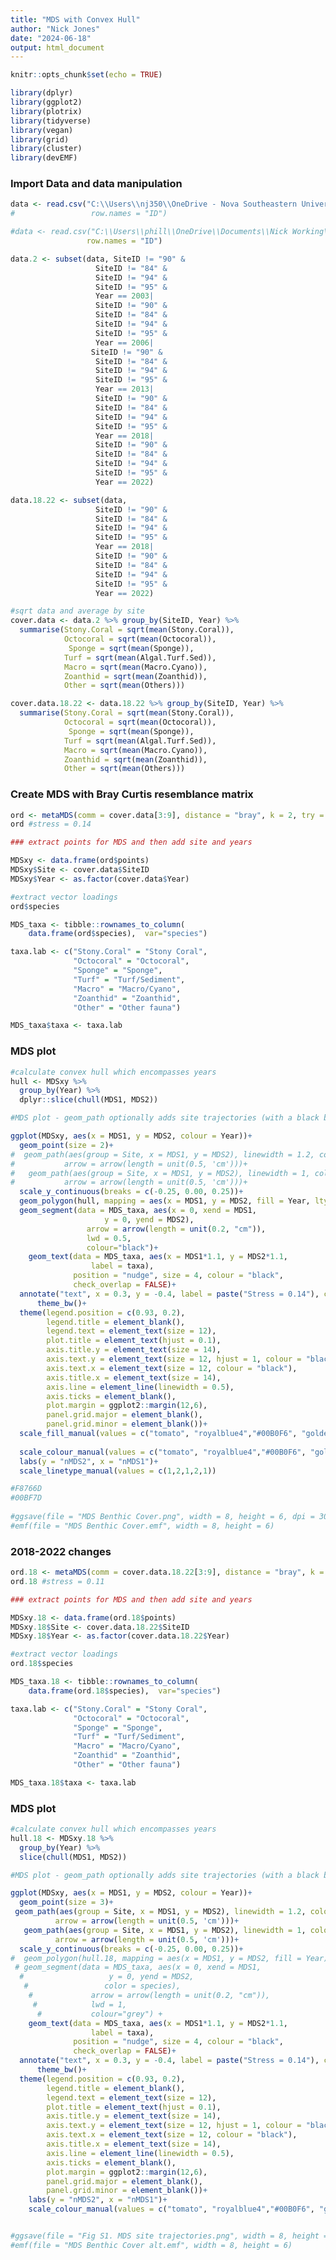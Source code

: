 ---
title: "MDS with Convex Hull"
author: "Nick Jones"
date: "2024-06-18"
output: html_document
---

```{r setup, include=FALSE}
knitr::opts_chunk$set(echo = TRUE)
```

```{r}
library(dplyr)
library(ggplot2)
library(plotrix)
library(tidyverse)
library(vegan)
library(grid)
library(cluster)
library(devEMF)

```

### Import Data and data manipulation

```{r}

data <- read.csv("C:\\Users\\nj350\\OneDrive - Nova Southeastern University\\Documents\\Conferences\\2024\\ECRS\\R\\Cover 2003-2022.csv",
#                 row.names = "ID")

#data <- read.csv("C:\\Users\\phill\\OneDrive\\Documents\\Nick Working\\2024\\ECRS\\R\\Cover 2003-2022.csv",
                 row.names = "ID")

data.2 <- subset(data, SiteID != "90" & 
                   SiteID != "84" &
                   SiteID != "94" &
                   SiteID != "95" &
                   Year == 2003|
                   SiteID != "90" & 
                   SiteID != "84" &
                   SiteID != "94" &
                   SiteID != "95" &
                   Year == 2006|
                  SiteID != "90" & 
                   SiteID != "84" &
                   SiteID != "94" &
                   SiteID != "95" &
                   Year == 2013|
                   SiteID != "90" & 
                   SiteID != "84" &
                   SiteID != "94" &
                   SiteID != "95" &
                   Year == 2018|
                   SiteID != "90" & 
                   SiteID != "84" &
                   SiteID != "94" &
                   SiteID != "95" &
                   Year == 2022)

data.18.22 <- subset(data, 
                   SiteID != "90" & 
                   SiteID != "84" &
                   SiteID != "94" &
                   SiteID != "95" &
                   Year == 2018|
                   SiteID != "90" & 
                   SiteID != "84" &
                   SiteID != "94" &
                   SiteID != "95" &
                   Year == 2022)

#sqrt data and average by site
cover.data <- data.2 %>% group_by(SiteID, Year) %>%
  summarise(Stony.Coral = sqrt(mean(Stony.Coral)),
            Octocoral = sqrt(mean(Octocoral)),
             Sponge = sqrt(mean(Sponge)),
            Turf = sqrt(mean(Algal.Turf.Sed)),
            Macro = sqrt(mean(Macro.Cyano)),
            Zoanthid = sqrt(mean(Zoanthid)),
            Other = sqrt(mean(Others)))

cover.data.18.22 <- data.18.22 %>% group_by(SiteID, Year) %>%
  summarise(Stony.Coral = sqrt(mean(Stony.Coral)),
            Octocoral = sqrt(mean(Octocoral)),
             Sponge = sqrt(mean(Sponge)),
            Turf = sqrt(mean(Algal.Turf.Sed)),
            Macro = sqrt(mean(Macro.Cyano)),
            Zoanthid = sqrt(mean(Zoanthid)),
            Other = sqrt(mean(Others)))


```

### Create MDS with Bray Curtis resemblance matrix

```{r}

ord <- metaMDS(comm = cover.data[3:9], distance = "bray", k = 2, try = 999)
ord #stress = 0.14

### extract points for MDS and then add site and years

MDSxy <- data.frame(ord$points)
MDSxy$Site <- cover.data$SiteID
MDSxy$Year <- as.factor(cover.data$Year)

#extract vector loadings
ord$species

MDS_taxa <- tibble::rownames_to_column(
    data.frame(ord$species),  var="species")

taxa.lab <- c("Stony.Coral" = "Stony Coral",
              "Octocoral" = "Octocoral",
              "Sponge" = "Sponge",
              "Turf" = "Turf/Sediment",
              "Macro" = "Macro/Cyano", 
              "Zoanthid" = "Zoanthid",
              "Other" = "Other fauna")

MDS_taxa$taxa <- taxa.lab

```

### MDS plot

```{r}

#calculate convex hull which encompasses years
hull <- MDSxy %>%
  group_by(Year) %>%
  dplyr::slice(chull(MDS1, MDS2))

#MDS plot - geom_path optionally adds site trajectories (with a black border and indianred1 fill), geom_polygon adds convex hulls, geom_ssegment adds MDS vectors, geom_text adds taxa labels, annotate adds stress text

ggplot(MDSxy, aes(x = MDS1, y = MDS2, colour = Year))+
  geom_point(size = 2)+
#  geom_path(aes(group = Site, x = MDS1, y = MDS2), linewidth = 1.2, colour = "black", 
#           arrow = arrow(length = unit(0.5, 'cm')))+
#   geom_path(aes(group = Site, x = MDS1, y = MDS2), linewidth = 1, colour = "indianred1", 
#           arrow = arrow(length = unit(0.5, 'cm')))+
  scale_y_continuous(breaks = c(-0.25, 0.00, 0.25))+
  geom_polygon(hull, mapping = aes(x = MDS1, y = MDS2, fill = Year, lty = Year), alpha = 0.2)+
  geom_segment(data = MDS_taxa, aes(x = 0, xend = MDS1, 
                     y = 0, yend = MDS2), 
                 arrow = arrow(length = unit(0.2, "cm")), 
                 lwd = 0.5,
                 colour="black")+
    geom_text(data = MDS_taxa, aes(x = MDS1*1.1, y = MDS2*1.1, 
                  label = taxa), 
              position = "nudge", size = 4, colour = "black",
              check_overlap = FALSE)+
  annotate("text", x = 0.3, y = -0.4, label = paste("Stress = 0.14"), colour = "black")+
      theme_bw()+
  theme(legend.position = c(0.93, 0.2),
        legend.title = element_blank(),
        legend.text = element_text(size = 12),
        plot.title = element_text(hjust = 0.1),
        axis.title.y = element_text(size = 14),
        axis.text.y = element_text(size = 12, hjust = 1, colour = "black"),  
        axis.text.x = element_text(size = 12, colour = "black"), 
        axis.title.x = element_text(size = 14), 
        axis.line = element_line(linewidth = 0.5), 
        axis.ticks = element_blank(),
        plot.margin = ggplot2::margin(12,6),
        panel.grid.major = element_blank(), 
        panel.grid.minor = element_blank())+
  scale_fill_manual(values = c("tomato", "royalblue4","#00B0F6", "goldenrod", "seagreen"))+
  
  scale_colour_manual(values = c("tomato", "royalblue4","#00B0F6", "goldenrod", "seagreen"))+
  labs(y = "nMDS2", x = "nMDS1")+
  scale_linetype_manual(values = c(1,2,1,2,1))

#F8766D
#00BF7D
 
#ggsave(file = "MDS Benthic Cover.png", width = 8, height = 6, dpi = 300)
#emf(file = "MDS Benthic Cover.emf", width = 8, height = 6)


```

### 2018-2022 changes

```{r}

ord.18 <- metaMDS(comm = cover.data.18.22[3:9], distance = "bray", k = 2, try = 999)
ord.18 #stress = 0.11

### extract points for MDS and then add site and years

MDSxy.18 <- data.frame(ord.18$points)
MDSxy.18$Site <- cover.data.18.22$SiteID
MDSxy.18$Year <- as.factor(cover.data.18.22$Year)

#extract vector loadings
ord.18$species

MDS_taxa.18 <- tibble::rownames_to_column(
    data.frame(ord.18$species),  var="species")

taxa.lab <- c("Stony.Coral" = "Stony Coral",
              "Octocoral" = "Octocoral",
              "Sponge" = "Sponge",
              "Turf" = "Turf/Sediment",
              "Macro" = "Macro/Cyano", 
              "Zoanthid" = "Zoanthid",
              "Other" = "Other fauna")

MDS_taxa.18$taxa <- taxa.lab

```

### MDS plot

```{r}

#calculate convex hull which encompasses years
hull.18 <- MDSxy.18 %>%
  group_by(Year) %>%
  slice(chull(MDS1, MDS2))

#MDS plot - geom_path optionally adds site trajectories (with a black border and indianred1 fill), geom_polygon adds convex hulls, geom_ssegment adds MDS vectors, geom_text adds taxa labels, annotate adds stress text

ggplot(MDSxy, aes(x = MDS1, y = MDS2, colour = Year))+
  geom_point(size = 3)+
 geom_path(aes(group = Site, x = MDS1, y = MDS2), linewidth = 1.2, colour = "black", 
          arrow = arrow(length = unit(0.5, 'cm')))+
   geom_path(aes(group = Site, x = MDS1, y = MDS2), linewidth = 1, colour = "indianred1", 
          arrow = arrow(length = unit(0.5, 'cm')))+
  scale_y_continuous(breaks = c(-0.25, 0.00, 0.25))+
#  geom_polygon(hull.18, mapping = aes(x = MDS1, y = MDS2, fill = Year), alpha = 0.2)+
 # geom_segment(data = MDS_taxa, aes(x = 0, xend = MDS1, 
  #                   y = 0, yend = MDS2,
   #                 color = species), 
    #             arrow = arrow(length = unit(0.2, "cm")), 
     #            lwd = 1,
      #           colour="grey") +
    geom_text(data = MDS_taxa, aes(x = MDS1*1.1, y = MDS2*1.1, 
                  label = taxa), 
              position = "nudge", size = 4, colour = "black",
              check_overlap = FALSE)+
  annotate("text", x = 0.3, y = -0.4, label = paste("Stress = 0.14"), colour = "black")+
      theme_bw()+
  theme(legend.position = c(0.93, 0.2),
        legend.title = element_blank(),
        legend.text = element_text(size = 12),
        plot.title = element_text(hjust = 0.1),
        axis.title.y = element_text(size = 14),
        axis.text.y = element_text(size = 12, hjust = 1, colour = "black"),  
        axis.text.x = element_text(size = 12, colour = "black"), 
        axis.title.x = element_text(size = 14), 
        axis.line = element_line(linewidth = 0.5), 
        axis.ticks = element_blank(),
        plot.margin = ggplot2::margin(12,6),
        panel.grid.major = element_blank(), 
        panel.grid.minor = element_blank())+
    labs(y = "nMDS2", x = "nMDS1")+
    scale_colour_manual(values = c("tomato", "royalblue4","#00B0F6", "goldenrod", "seagreen"))


#ggsave(file = "Fig S1. MDS site trajectories.png", width = 8, height = 6, dpi = 300)
#emf(file = "MDS Benthic Cover alt.emf", width = 8, height = 6)


```

